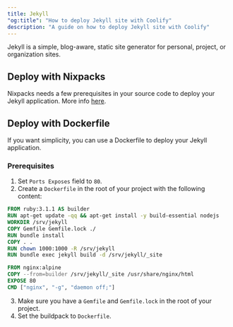 ```yaml
---
title: Jekyll
"og:title": "How to deploy Jekyll site with Coolify"
description: "A guide on how to deploy Jekyll site with Coolify"
---
```


Jekyll is a simple, blog-aware, static site generator for personal, project, or organization sites.

## Deploy with Nixpacks

Nixpacks needs a few prerequisites in your source code to deploy your Jekyll application. More info [here](https://nixpacks.com/docs/providers/ruby).

## Deploy with Dockerfile

If you want simplicity, you can use a Dockerfile to deploy your Jekyll application.

### Prerequisites

1. Set `Ports Exposes` field to `80`.
2. Create a `Dockerfile` in the root of your project with the following content:

```Dockerfile
FROM ruby:3.1.1 AS builder
RUN apt-get update -qq && apt-get install -y build-essential nodejs
WORKDIR /srv/jekyll
COPY Gemfile Gemfile.lock ./
RUN bundle install
COPY . .
RUN chown 1000:1000 -R /srv/jekyll
RUN bundle exec jekyll build -d /srv/jekyll/_site

FROM nginx:alpine
COPY --from=builder /srv/jekyll/_site /usr/share/nginx/html
EXPOSE 80
CMD ["nginx", "-g", "daemon off;"]
```

3. Make sure you have a `Gemfile` and `Gemfile.lock` in the root of your project.
4. Set the buildpack to `Dockerfile`.
